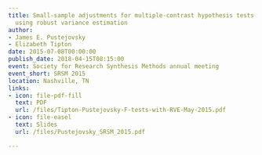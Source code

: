 ```yaml
---
title: Small-sample adjustments for multiple-contrast hypothesis tests of meta-regressions
  using robust variance estimation
author:
- James E. Pustejovsky
- Elizabeth Tipton
date: 2015-07-08T00:00:00
publish_date: 2018-04-15T08:15:00
event: Society for Research Synthesis Methods annual meeting
event_short: SRSM 2015
location: Nashville, TN
links:
- icon: file-pdf-fill
  text: PDF
  url: /files/Tipton-Pustejovsky-F-tests-with-RVE-May-2015.pdf
- icon: file-easel
  text: Slides
  url: /files/Pustejovsky_SRSM_2015.pdf

---
```




